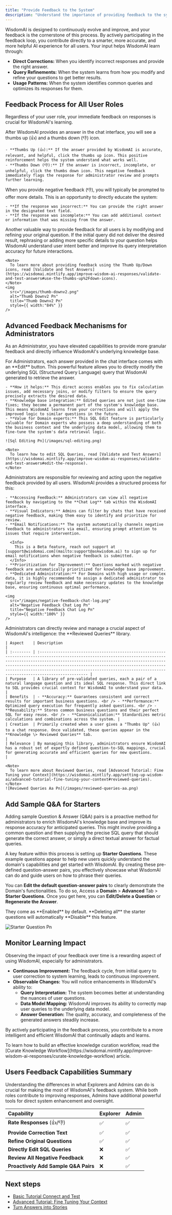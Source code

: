 ```yaml
---
title: "Provide Feedback to the System"
description: "Understand the importance of providing feedback to the system according to your user role, and learn how to do it."
---
```


WisdomAI is designed to continuously evolve and improve, and your feedback is the cornerstone of this process. By actively participating in the feedback loop, you contribute directly to a smarter, more accurate, and more helpful AI experience for all users. Your input helps WisdomAI learn through:

- **Direct Corrections:** When you identify incorrect responses and provide the right answer.
- **Query Refinements:** When the system learns from how you modify and refine your questions to get better results.
- **Usage Patterns:** When the system identifies common queries and optimizes its responses for them.

## Feedback Process for All User Roles

Regardless of your user role, your immediate feedback on responses is crucial for WisdomAI's learning.

<Steps>
  <Step title="Use Thumbs Up (👍) / Thumbs Down (👎)" titleSize="h3">
    After WisdomAI provides an answer in the chat interface, you will see a thumbs up (👍) and a thumbs down (👎) icon.

    - **Thumbs Up (👍):** If the answer provided by WisdomAI is accurate, relevant, and helpful, click the thumbs up icon. This positive reinforcement helps the system understand what works well.
    - **Thumbs Down (👎):** If the answer is incorrect, incomplete, or unhelpful, click the thumbs down icon. This negative feedback immediately flags the response for administrator review and prompts further learning.
  </Step>
  <Step title="Provide the Correct Text" titleSize="h3">
    When you provide negative feedback (👎), you will typically be prompted to offer more details. This is an opportunity to directly educate the system:

    - **If the response was incorrect:** You can provide the right answer in the designated text field.
    - **If the response was incomplete:** You can add additional context or information that was missing from the answer.
  </Step>
  <Step title="Refine the Original Question" titleSize="h3">
    Another valuable way to provide feedback for all users is by modifying and refining your original question. If the initial query did not deliver the desired result, rephrasing or adding more specific details to your question helps WisdomAI understand user intent better and improve its query interpretation accuracy for future interactions.

    <Note>
      To learn more about providing feedback using the Thumb Up/Down icons, read [Validate and Test Answers](https://wisdomai.mintlify.app/improve-wisdom-ai-responses/validate-and-test-answers#use-the-thumbs-up%2Fdown-icons).
    </Note>
    <img
      src="/images/thumb-downv2.png"
      alt="Thumb Downv2 Pn"
      title="Thumb Downv2 Pn"
      style={{ width:"84%" }}
    />
  </Step>
</Steps>

## Advanced Feedback Mechanisms for Administrators

As an Administrator, you have elevated capabilities to provide more granular feedback and directly influence WisdomAI's underlying knowledge base.

<Steps>
  <Step title="SQL Editing" titleSize="h3">
    For Administrators, each answer provided in the chat interface comes with an **Edit** button. This powerful feature allows you to directly modify the underlying SQL (Structured Query Language) query that WisdomAI generated to retrieve the answer.

    - **How it helps:** This direct access enables you to fix calculation issues, add necessary joins, or modify filters to ensure the query precisely extracts the desired data.
    - **Knowledge base integration:** Edited queries are not just one-time fixes; they become a permanent part of the system's knowledge base. This means WisdomAI learns from your corrections and will apply the improved logic to similar questions in the future.
    - **Value for Domain experts:** This SQL Edit feature is particularly valuable for Domain experts who possess a deep understanding of both the business context and the underlying data model, allowing them to fine-tune the system's data retrieval logic.

    ![Sql Editing Pn](/images/sql-editing.png)

    <Note>
      To learn how to edit SQL Queries, read [Validate and Test Answers](https://wisdomai.mintlify.app/improve-wisdom-ai-responses/validate-and-test-answers#edit-the-response).
    </Note>
  </Step>
  <Step title="Monitor Negative Feedback" titleSize="h3">
    Administrators are responsible for reviewing and acting upon the negative feedback provided by all users. WisdomAI provides a structured process for this:

    - **Accessing Feedback:** Administrators can view all negative feedback by navigating to the **Chat Log** tab within the WisdomAI interface.
    - **Visual Indicators:** Admins can filter by chats that have received negative feedback, making them easy to identify and prioritize for review.
    - **Email Notifications:** The system automatically channels negative feedback to administrators via email, ensuring prompt attention to issues that require intervention.

      <Info>
        This is a Beta feature, reach out support at [support@wisdomai.com](mailto:support@askwisdom.ai) to sign up for email notifications when negative feedback is submitted.
      </Info>
    - **Prioritization for Improvement:** Questions marked with negative feedback are automatically prioritized for knowledge base improvement.
    - **Dedicated Administration:** For Domains with high usage or complex data, it is highly recommended to assign a dedicated administrator to regularly review feedback and make necessary updates to the knowledge base, ensuring continuous optimal performance.

    <img
      src="/images/negative-feedback-chat-log.png"
      alt="Negative Feedback Chat Log Pn"
      title="Negative Feedback Chat Log Pn"
      style={{ width:"100%" }}
    />
  </Step>
  <Step title="Review Queries" titleSize="h3">
    Administrators can directly review and manage a crucial aspect of WisdomAI's intelligence: the **Reviewed Queries** library.

    | Aspect    | Description                                                                                                                                                                                                                                                                                                                                                                          |
    | :-------- | :----------------------------------------------------------------------------------------------------------------------------------------------------------------------------------------------------------------------------------------------------------------------------------------------------------------------------------------------------------------------------------- |
    | Purpose   | A library of pre-validated queries, each a pair of a natural language question and its ideal SQL response. This direct link to SQL provides crucial context for WisdomAI to understand your data.                                                                                                                                                                                    |
    | Benefits  | - **Accuracy:** Guarantees consistent and correct results for important business questions. <br /> - **Performance:** Optimized query execution for frequently asked questions. <br /> - **Reusability:** Stores common business questions and their perfect SQL for easy reuse. <br /> - **Canonicalization:** Standardizes metric calculations and combinations across the system. |
    | Creation  | Primarily created when a user gives a "Thumbs Up" (👍) to a chat response. Once validated, these queries appear in the **Knowledge \> Reviewed Queries** tab.                                                                                                                                                                                                                        |
    | Relevance | By managing this library, administrators ensure WisdomAI has a robust set of expertly defined question-to-SQL mappings, crucial for generating accurate and efficient queries for new questions.                                                                                                                                                                                     |

    <Note>
      To learn more about Reviewed Queries, read [Advanced Tutorial: Fine Tuning your Context](https://wisdomai.mintlify.app/setting-up-wisdom-ai/advanced-tutorial-fine-tuning-your-context#reviewed-queries).
    </Note>
    ![Reviewed Queries Aa Pn](/images/reviewed-queries-aa.png)
  </Step>
</Steps>

## Add Sample Q&A for Starters

Adding sample Question & Answer (Q&A) pairs is a proactive method for administrators to enrich WisdomAI's knowledge base and improve its response accuracy for anticipated queries.  This might involve providing a common question and then supplying the precise SQL query that should generate the correct answer, or simply a direct textual answer for factual queries.

A key feature within this process is setting up **Starter Questions**. These example questions appear to help new users quickly understand the domain's capabilities and get started with WisdomAI. By creating these pre-defined question-answer pairs, you effectively showcase what WisdomAI can do and guide users on how to phrase their queries.

You can **Edit the default question-answer pairs** to clearly demonstrate the Domain's functionalities. To do so, Access a **Domain** \> **Advanced** Tab \> **Starter Questions**. Once you get here, you can **Edit/Delete a Question** or **Regenerate the Answer**.

<Warning>
  They come as **Enabled** by default. **Deleting all** the starter questions will automatically **Disable** this feature.
</Warning>

![Starter Question Pn](/images/starter-question.png)

## **Monitor Learning Impact**

Observing the impact of your feedback over time is a rewarding aspect of using WisdomAI, especially for administrators.

- **Continuous Improvement:** The feedback cycle, from initial query to user correction to system learning, leads to continuous improvement.
- **Observable Changes:** You will notice enhancements in WisdomAI's ability to:
  - **Query Interpretation:** The system becomes better at understanding the nuances of user questions.
  - **Data Model Mapping:** WisdomAI improves its ability to correctly map user queries to the underlying data model.
  - **Answer Generation:** The quality, accuracy, and completeness of the generated answers steadily increase.

By actively participating in the feedback process, you contribute to a more intelligent and efficient WisdomAI that continually adapts and learns.

<Note>
  To learn how to build an effective knowledge curation workflow, read the [Curate Knowledge Workflow](https://wisdomai.mintlify.app/improve-wisdom-ai-responses/curate-knowledge-workflow) article.
</Note>

## Users Feedback Capabilities Summary

Understanding the differences in what Explorers and Admins can do is crucial for making the most of WisdomAI's feedback system. While both roles contribute to improving responses, Admins have additional powerful tools for direct system enhancement and oversight.

| Capability                           | Explorer | Admin |
| :----------------------------------- | :------- | :---- |
| **Rate Responses** (👍/👎)           | ✅        | ✅     |
| **Provide Correction Text**          | ✅        | ✅     |
| **Refine Original Questions**        | ✅        | ✅     |
| **Directly Edit SQL Queries**        | ❌        | ✅     |
| **Review All Negative Feedback**     | ❌        | ✅     |
| **Proactively Add Sample Q&A Pairs** | ❌        | ✅     |

## Next steps

- [Basic Tutorial Connect and Test](/setting-up-wisdom-ai/basic-tutorial-connect-and-test)
- [Advanced Tutorial: Fine Tuning Your Context](/setting-up-wisdom-ai/advanced-tutorial-fine-tuning-your-context)
- [Turn Answers into Stories](/using-wisdom-ai-everyday/turn-answers-into-stories)